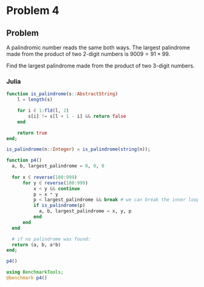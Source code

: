 
# Problem 4 {.unnumbered}
      
::: {.callout-note icon=false}
## Problem

<p>A palindromic number reads the same both ways. The largest palindrome made from the product of two $2$-digit numbers is $9009 = 91 \times 99$.</p>
<p>Find the largest palindrome made from the product of two $3$-digit numbers.</p>
:::

### Julia

```julia
function is_palindrome(s::AbstractString)
    l = length(s)

    for i ∈ 1:fld(l, 2)
        s[i] != s[l + 1 - i] && return false        
    end

    return true
end;

is_palindrome(n::Integer) = is_palindrome(string(n));

function p4()
  a, b, largest_palindrome = 0, 0, 0
  
  for x ∈ reverse(100:999)
      for y ∈ reverse(100:999)
          x < y && continue
          p = x * y
          p < largest_palindrome && break # we can break the inner loop, because the next product is going to be even lesser
          if is_palindrome(p)
            a, b, largest_palindrome = x, y, p 
          end
      end
  end

  # if no palindrome was found:
  return (a, b, a*b)
end;

p4()
```

```julia
using BenchmarkTools;
@benchmark p4()
```
